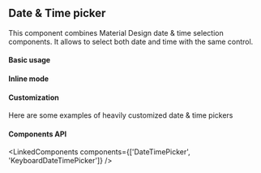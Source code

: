 

<PageMeta component="Date & Time picker" />

## Date & Time picker

This component combines Material Design date & time selection components. It allows to select both date and time with the same control.

<Ad />

#### Basic usage

<Example source={BasicDateTimePicker} />

#### Inline mode

<Example source={InlineDateTimePicker} />

#### Customization

Here are some examples of heavily customized date & time pickers

<Example source={CustomDateTimePicker} />

#### Components API

<LinkedComponents components={['DateTimePicker', 'KeyboardDateTimePicker']} />
